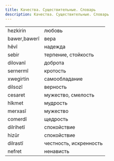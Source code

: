```yaml
---
title: Качества. Существительные. Словарь
description: Качества. Существительные. Словарь
---
```


|              |                        |
| ------------ | ---------------------- |
| hezkirin     | любовь                 |
| bawer,bawerî | вера                   |
| hêvî         | надежда                |
| sebir        | терпение, стойкость    |
| dilovanî     | доброта                |
| sernermî     | кротость               |
| xwegirtin    | самообладание          |
| dilsozî      | верность               |
| cesaret      | мужество, смелость     |
| hîkmet       | мудрость               |
| merxasî      | мужество               |
| comerdî      | щедрость               |
| dilrihetî    | спокойствие            |
| hizûr        | спокойствие            |
| dilrastî     | честность, искренность |
| nefret       | ненависть              |
